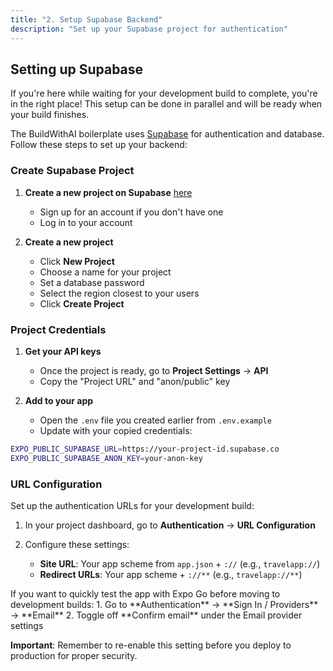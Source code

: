 ```yaml
---
title: "2. Setup Supabase Backend"
description: "Set up your Supabase project for authentication"
---
```


## Setting up Supabase

<Note>
  If you're here while waiting for your development build to complete, you're in the right place! This setup can be done in parallel and will be ready when your build finishes.
</Note>

The BuildWithAI boilerplate uses [Supabase](https://supabase.com/) for authentication and database. Follow these steps to set up your backend:

### Create Supabase Project

1. **Create a new project on Supabase** [here](https://supabase.com)
   - Sign up for an account if you don't have one
   - Log in to your account

2. **Create a new project**
   - Click **New Project**
   - Choose a name for your project
   - Set a database password
   - Select the region closest to your users
   - Click **Create Project**

### Project Credentials

1. **Get your API keys**
   - Once the project is ready, go to **Project Settings** → **API**
   - Copy the "Project URL" and "anon/public" key

2. **Add to your app**
   - Open the `.env` file you created earlier from `.env.example`
   - Update with your copied credentials:

```bash
EXPO_PUBLIC_SUPABASE_URL=https://your-project-id.supabase.co
EXPO_PUBLIC_SUPABASE_ANON_KEY=your-anon-key
```

### URL Configuration

Set up the authentication URLs for your development build:

1. In your project dashboard, go to **Authentication** → **URL Configuration**

2. Configure these settings:
   - **Site URL**: Your app scheme from `app.json` + `://` (e.g., `travelapp://`)
   - **Redirect URLs**: Your app scheme + `://**` (e.g., `travelapp://**`)

<Info>
  If you want to quickly test the app with Expo Go before moving to development builds:
  1. Go to **Authentication** → **Sign In / Providers** → **Email**
  2. Toggle off **Confirm email** under the Email provider settings
  
  **Important**: Remember to re-enable this setting before you deploy to production for proper security.
</Info>
